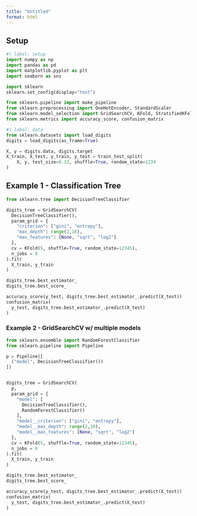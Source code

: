 ```yaml
---
title: "Untitled"
format: html
---
```


## Setup

```python
#| label: setup
import numpy as np
import pandas as pd
import matplotlib.pyplot as plt
import seaborn as sns

import sklearn
sklearn.set_config(display="text")

from sklearn.pipeline import make_pipeline
from sklearn.preprocessing import OneHotEncoder, StandardScaler
from sklearn.model_selection import GridSearchCV, KFold, StratifiedKFold, train_test_split
from sklearn.metrics import accuracy_score, confusion_matrix
```

```python
#| label: data
from sklearn.datasets import load_digits
digits = load_digits(as_frame=True)

X, y = digits.data, digits.target
X_train, X_test, y_train, y_test = train_test_split(
    X, y, test_size=0.33, shuffle=True, random_state=1234
)
```

## Example 1 - Classification Tree

```python
from sklearn.tree import DecisionTreeClassifier

digits_tree = GridSearchCV(
  DecisionTreeClassifier(),
  param_grid = {
    "criterion": ["gini", "entropy"],
    "max_depth": range(2,16),
    "max_features": [None, "sqrt", "log2"]
  },
  cv = KFold(5, shuffle=True, random_state=12345),
  n_jobs = 8
).fit(
  X_train, y_train
)

digits_tree.best_estimator_
digits_tree.best_score_

accuracy_score(y_test, digits_tree.best_estimator_.predict(X_test))
confusion_matrix(
  y_test, digits_tree.best_estimator_.predict(X_test)
)
```


### Example 2 - GridSearchCV w/ multiple models

```python
from sklearn.ensemble import RandomForestClassifier
from sklearn.pipeline import Pipeline

p = Pipeline([
  ("model", DecisionTreeClassifier())
])


digits_tree = GridSearchCV(
  p,
  param_grid = {
    "model": [
      DecisionTreeClassifier(),
      RandomForestClassifier()
    ],
    "model__criterion": ["gini", "entropy"],
    "model__max_depth": range(2,10),
    "model__max_features": [None, "sqrt", "log2"]
  },
  cv = KFold(5, shuffle=True, random_state=12345),
  n_jobs = 8
).fit(
  X_train, y_train
)

digits_tree.best_estimator_
digits_tree.best_score_

accuracy_score(y_test, digits_tree.best_estimator_.predict(X_test))
confusion_matrix(
  y_test, digits_tree.best_estimator_.predict(X_test)
)
```